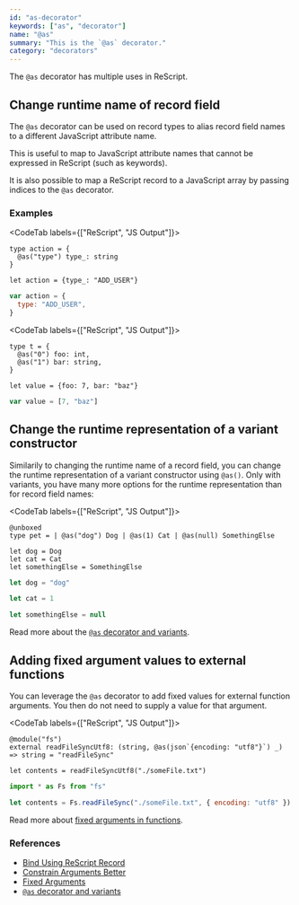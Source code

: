 ```yaml
---
id: "as-decorator"
keywords: ["as", "decorator"]
name: "@as"
summary: "This is the `@as` decorator."
category: "decorators"
---
```


The `@as` decorator has multiple uses in ReScript.

## Change runtime name of record field

The `@as` decorator can be used on record types to alias record field names to a different JavaScript attribute name.

This is useful to map to JavaScript attribute names that cannot be expressed in ReScript (such as keywords).

It is also possible to map a ReScript record to a JavaScript array by passing indices to the `@as` decorator.

### Examples

<CodeTab labels={["ReScript", "JS Output"]}>

```res
type action = {
  @as("type") type_: string
}

let action = {type_: "ADD_USER"}
```

```js
var action = {
  type: "ADD_USER",
}
```

</CodeTab>

<CodeTab labels={["ReScript", "JS Output"]}>

```res
type t = {
  @as("0") foo: int,
  @as("1") bar: string,
}

let value = {foo: 7, bar: "baz"}
```

```js
var value = [7, "baz"]
```

</CodeTab>

## Change the runtime representation of a variant constructor

Similarily to changing the runtime name of a record field, you can change the runtime representation of a variant constructor using `@as()`. Only with variants, you have many more options for the runtime representation than for record field names:

<CodeTab labels={["ReScript", "JS Output"]}>

```res
@unboxed
type pet = | @as("dog") Dog | @as(1) Cat | @as(null) SomethingElse

let dog = Dog
let cat = Cat
let somethingElse = SomethingElse

```

```js
let dog = "dog"

let cat = 1

let somethingElse = null
```

</CodeTab>

Read more about the [`@as` decorator and variants](variant.md#valid-as-payloads).

## Adding fixed argument values to external functions

You can leverage the `@as` decorator to add fixed values for external function arguments. You then do not need to supply a value for that argument.

<CodeTab labels={["ReScript", "JS Output"]}>

```res
@module("fs")
external readFileSyncUtf8: (string, @as(json`{encoding: "utf8"}`) _) => string = "readFileSync"

let contents = readFileSyncUtf8("./someFile.txt")
```

```js
import * as Fs from "fs"

let contents = Fs.readFileSync("./someFile.txt", { encoding: "utf8" })
```

</CodeTab>

Read more about [fixed arguments in functions](bind-to-js-function.md#fixed-arguments).

### References

- [Bind Using ReScript Record](/docs/manual/latest/bind-to-js-object#bind-using-rescript-record)
- [Constrain Arguments Better](/docs/manual/latest/bind-to-js-function#constrain-arguments-better)
- [Fixed Arguments](/docs/manual/latest/bind-to-js-function#fixed-arguments)
- [`@as` decorator and variants](variant.md#valid-as-payloads)
